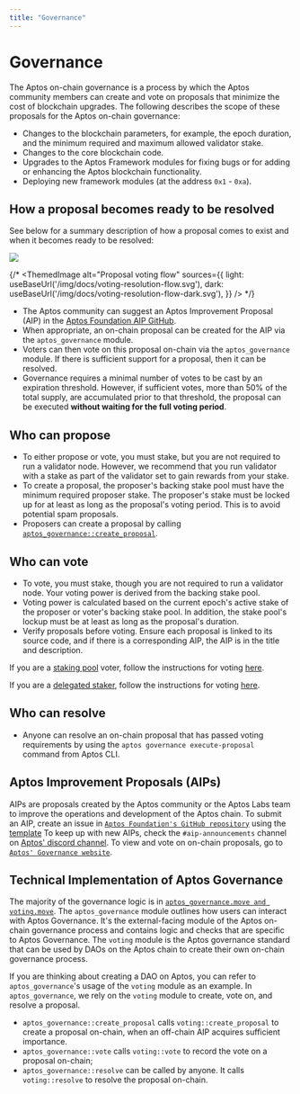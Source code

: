```yaml
---
title: "Governance"
---
```


# Governance

The Aptos on-chain governance is a process by which the Aptos community members can create and vote on proposals that minimize the cost of blockchain upgrades. The following describes the scope of these proposals for the Aptos on-chain governance:

- Changes to the blockchain parameters, for example, the epoch duration, and the minimum required and maximum allowed validator stake.
- Changes to the core blockchain code.
- Upgrades to the Aptos Framework modules for fixing bugs or for adding or enhancing the Aptos blockchain functionality.
- Deploying new framework modules (at the address `0x1` - `0xa`).

## How a proposal becomes ready to be resolved

See below for a summary description of how a proposal comes to exist and when it becomes ready to be resolved:

![](/docs/voting-resolution-flow.svg)

{/* <ThemedImage
alt="Proposal voting flow"
sources={{
    light: useBaseUrl('/img/docs/voting-resolution-flow.svg'),
    dark: useBaseUrl('/img/docs/voting-resolution-flow-dark.svg'),
  }}
/> */}

- The Aptos community can suggest an Aptos Improvement Proposal (AIP) in the [Aptos Foundation AIP GitHub](https://github.com/aptos-foundation/AIPs).
- When appropriate, an on-chain proposal can be created for the AIP via the `aptos_governance` module.
- Voters can then vote on this proposal on-chain via the `aptos_governance` module. If there is sufficient support for a proposal, then it can be resolved.
- Governance requires a minimal number of votes to be cast by an expiration threshold. However, if sufficient votes, more than 50% of the total supply, are accumulated prior to that threshold, the proposal can be executed **without waiting for the full voting period**.

## Who can propose

- To either propose or vote, you must stake, but you are not required to run a validator node. However, we recommend that you run validator with a stake as part of the validator set to gain rewards from your stake.
- To create a proposal, the proposer's backing stake pool must have the minimum required proposer stake. The proposer's stake must be locked up for at least as long as the proposal's voting period. This is to avoid potential spam proposals.
- Proposers can create a proposal by calling [`aptos_governance::create_proposal`](https://github.com/aptos-labs/aptos-core/blob/27a255ebc662817944435349afc4ec33ea317e64/aptos-move/framework/aptos-framework/sources/aptos_governance.move#L183).

## Who can vote

- To vote, you must stake, though you are not required to run a validator node. Your voting power is derived from the backing stake pool.
- Voting power is calculated based on the current epoch's active stake of the proposer or voter's backing stake pool. In addition, the stake pool's lockup must be at least as long as the proposal's duration.
- Verify proposals before voting. Ensure each proposal is linked to its source code, and if there is a corresponding AIP, the AIP is in the title and description.

If you are a [staking pool](/concepts/staking.md) voter, follow the instructions for voting [here](/nodes/validator-node/voter/index#staking-pool-voter).

If you are a [delegated staker](/concepts/delegated-staking.md), follow the instructions for voting [here](/nodes/validator-node/voter/index#delegation-pool-voter).

## Who can resolve

- Anyone can resolve an on-chain proposal that has passed voting requirements by using the `aptos governance execute-proposal` command from Aptos CLI.

## Aptos Improvement Proposals (AIPs)

AIPs are proposals created by the Aptos community or the Aptos Labs team to improve the operations and development of the Aptos chain.
To submit an AIP, create an issue in [`Aptos Foundation's GitHub repository`](https://github.com/aptos-foundation/AIPs/issues) using the [template](https://github.com/aptos-foundation/AIPs/blob/main/TEMPLATE.md)
To keep up with new AIPs, check the `#aip-announcements` channel on [Aptos' discord channel](https://discord.gg/aptosnetwork).
To view and vote on on-chain proposals, go to [`Aptos' Governance website`](https://governance.aptosfoundation.org/).

## Technical Implementation of Aptos Governance

The majority of the governance logic is in [`aptos_governance.move and voting.move`](https://github.com/aptos-labs/aptos-core/blob/main/aptos-move/framework/aptos-framework/sources).
The `aptos_governance` module outlines how users can interact with Aptos Governance. It's the external-facing module of the Aptos on-chain governance process and contains logic and checks that are specific to Aptos Governance.
The `voting` module is the Aptos governance standard that can be used by DAOs on the Aptos chain to create their own on-chain governance process.

If you are thinking about creating a DAO on Aptos, you can refer to `aptos_governance`'s usage of the `voting` module as an example.
In `aptos_governance`, we rely on the `voting` module to create, vote on, and resolve a proposal.

- `aptos_governance::create_proposal` calls `voting::create_proposal` to create a proposal on-chain, when an off-chain AIP acquires sufficient importance.
- `aptos_governance::vote` calls `voting::vote` to record the vote on a proposal on-chain;
- `aptos_governance::resolve` can be called by anyone. It calls `voting::resolve` to resolve the proposal on-chain.

